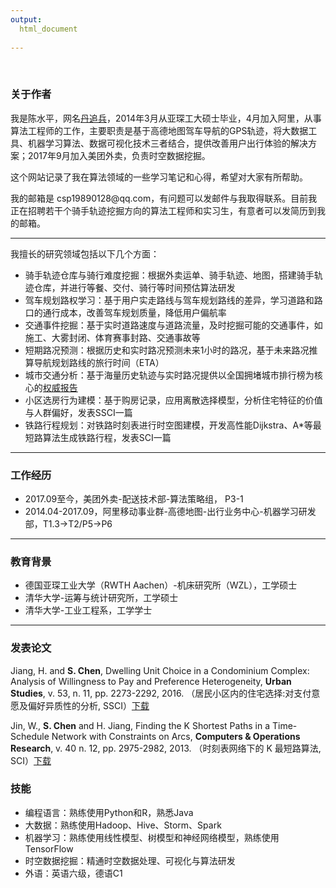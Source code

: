 ```yaml
---
output:
  html_document
   
---
```

<br>


### 关于作者

我是陈水平，网名[丹追兵](https://segmentfault.com/blog/datalab)，2014年3月从亚琛工大硕士毕业，4月加入阿里，从事算法工程师的工作，主要职责是基于高德地图驾车导航的GPS轨迹，将大数据工具、机器学习算法、数据可视化技术三者结合，提供改善用户出行体验的解决方案；2017年9月加入美团外卖，负责时空数据挖掘。

这个网站记录了我在算法领域的一些学习笔记和心得，希望对大家有所帮助。

我的邮箱是 csp19890128@qq.com，有问题可以发邮件与我取得联系。目前我正在招聘若干个骑手轨迹挖掘方向的算法工程师和实习生，有意者可以发简历到我的邮箱。

<hr>

我擅长的研究领域包括以下几个方面：

+ 骑手轨迹仓库与骑行难度挖掘：根据外卖运单、骑手轨迹、地图，搭建骑手轨迹仓库，并进行等餐、交付、骑行等时间预估算法研发
+ 驾车规划路权学习：基于用户实走路线与驾车规划路线的差异，学习道路和路口的通行成本，改善驾车规划质量，降低用户偏航率
+ 交通事件挖掘：基于实时道路速度与道路流量，及时挖掘可能的交通事件，如施工、大雾封闭、体育赛事封路、交通事故等
+ 短期路况预测：根据历史和实时路况预测未来1小时的路况，基于未来路况推算导航规划路线的旅行时间（ETA）
+ 城市交通分析：基于海量历史轨迹与实时路况提供以全国拥堵城市排行榜为核心的[权威报告](http://report.amap.com)
+ 小区选房行为建模：基于购房记录，应用离散选择模型，分析住宅特征的价值与人群偏好，发表SSCI一篇
+ 铁路行程规划：对铁路时刻表进行时空图建模，开发高性能Dijkstra、A*等最短路算法生成铁路行程，发表SCI一篇

<hr>

### 工作经历
+ 2017.09至今，美团外卖-配送技术部-算法策略组， P3-1
+ 2014.04-2017.09，阿里移动事业群-高德地图-出行业务中心-机器学习研发部，T1.3->T2/P5->P6

<hr>

### 教育背景
+ 德国亚琛工业大学（RWTH Aachen）-机床研究所（WZL），工学硕士
+ 清华大学-运筹与统计研究所，工学硕士
+ 清华大学-工业工程系，工学学士

<hr>

### 发表论文

Jiang, H. and **S. Chen**, Dwelling Unit Choice in a Condominium Complex: Analysis of Willingness to Pay and Preference Heterogeneity, **Urban Studies**, v. 53, n. 11, pp. 2273-2292, 2016. （居民小区内的住宅选择:对支付意愿及偏好异质性的分析, SSCI）[下载](files/paper_dwelling_urban_studies.pdf)

Jin, W., **S. Chen** and H. Jiang, Finding the K Shortest Paths in a Time-Schedule Network with Constraints on Arcs, **Computers & Operations Research**, v. 40 n. 12, pp. 2975-2982, 2013. （时刻表网络下的 K 最短路算法, SCI）[下载](files/paper_kpath_computer_operation_research.pdf)

### 技能
- 编程语言：熟练使用Python和R，熟悉Java
- 大数据：熟练使用Hadoop、Hive、Storm、Spark
- 机器学习：熟练使用线性模型、树模型和神经网络模型，熟练使用TensorFlow
- 时空数据挖掘：精通时空数据处理、可视化与算法研发
- 外语：英语六级，德语C1

